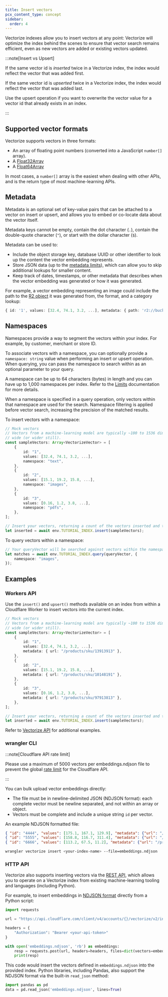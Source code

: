 ```yaml
---
title: Insert vectors
pcx_content_type: concept
sidebar:
  order: 4
---
```



Vectorize indexes allow you to insert vectors at any point: Vectorize will optimize the index behind the scenes to ensure that vector search remains efficient, even as new vectors are added or existing vectors updated.

:::note[Insert vs Upsert]

If the same vector id is _inserted_ twice in a Vectorize index, the index would reflect the vector that was added first.

If the same vector id is _upserted_ twice in a Vectorize index, the index would reflect the vector that was added last.

Use the upsert operation if you want to overwrite the vector value for a vector id that already exists in an index.

:::

## Supported vector formats

Vectorize supports vectors in three formats:

- An array of floating point numbers (converted into a JavaScript `number[]` array).
- A [Float32Array](https://developer.mozilla.org/en-US/docs/Web/JavaScript/Reference/Global_Objects/Float32Array)
- A [Float64Array](https://developer.mozilla.org/en-US/docs/Web/JavaScript/Reference/Global_Objects/Float64Array)

In most cases, a `number[]` array is the easiest when dealing with other APIs, and is the return type of most machine-learning APIs.

## Metadata

Metadata is an optional set of key-value pairs that can be attached to a vector on insert or upsert, and allows you to embed or co-locate data about the vector itself.

Metadata keys cannot be empty, contain the dot character (`.`), contain the double-quote character (`"`), or start with the dollar character (`$`).

Metadata can be used to:

- Include the object storage key, database UUID or other identifier to look up the content the vector embedding represents.
- Store JSON data (up to the [metadata limits](/vectorize/platform/limits/)), which can allow you to skip additional lookups for smaller content.
- Keep track of dates, timestamps, or other metadata that describes when the vector embedding was generated or how it was generated.

For example, a vector embedding representing an image could include the path to the [R2 object](/r2/) it was generated from, the format, and a category lookup:

```ts
{ id: '1', values: [32.4, 74.1, 3.2, ...], metadata: { path: 'r2://bucket-name/path/to/image.png', format: 'png', category: 'profile_image' } }
```

## Namespaces

Namespaces provide a way to segment the vectors within your index. For example, by customer, merchant or store ID.

To associate vectors with a namespace, you can optionally provide a `namespace: string` value when performing an insert or upsert operation. When querying, you can pass the namespace to search within as an optional parameter to your query.

A namespace can be up to 64 characters (bytes) in length and you can have up to 1,000 namespaces per index. Refer to the [Limits](/vectorize/platform/limits/) documentation for more details.

When a namespace is specified in a query operation, only vectors within that namespace are used for the search. Namespace filtering is applied before vector search, increasing the precision of the matched results.

To insert vectors with a namespace:

```ts
// Mock vectors
// Vectors from a machine-learning model are typically ~100 to 1536 dimensions
// wide (or wider still).
const sampleVectors: Array<VectorizeVector> = [
	{
		id: "1",
		values: [32.4, 74.1, 3.2, ...],
		namespace: "text",
	},
	{
		id: "2",
		values: [15.1, 19.2, 15.8, ...],
		namespace: "images",
	},
	{
		id: "3",
		values: [0.16, 1.2, 3.8, ...],
		namespace: "pdfs",
	},
];

// Insert your vectors, returning a count of the vectors inserted and their vector IDs.
let inserted = await env.TUTORIAL_INDEX.insert(sampleVectors);
```

To query vectors within a namespace:

```ts
// Your queryVector will be searched against vectors within the namespace (only)
let matches = await env.TUTORIAL_INDEX.query(queryVector, {
	namespace: "images",
});
```

## Examples

### Workers API

Use the `insert()` and `upsert()` methods available on an index from within a Cloudflare Worker to insert vectors into the current index.

```ts
// Mock vectors
// Vectors from a machine-learning model are typically ~100 to 1536 dimensions
// wide (or wider still).
const sampleVectors: Array<VectorizeVector> = [
	{
		id: "1",
		values: [32.4, 74.1, 3.2, ...],
		metadata: { url: "/products/sku/13913913" },
	},
	{
		id: "2",
		values: [15.1, 19.2, 15.8, ...],
		metadata: { url: "/products/sku/10148191" },
	},
	{
		id: "3",
		values: [0.16, 1.2, 3.8, ...],
		metadata: { url: "/products/sku/97913813" },
	},
];

// Insert your vectors, returning a count of the vectors inserted and their vector IDs.
let inserted = await env.TUTORIAL_INDEX.insert(sampleVectors);
```

Refer to [Vectorize API](/vectorize/reference/client-api/) for additional examples.

### wrangler CLI

:::note[Cloudflare API rate limit]

Please use a maximum of 5000 vectors per embeddings.ndjson file to prevent the global [rate limit](/fundamentals/api/reference/limits/) for the Cloudflare API.

:::

You can bulk upload vector embeddings directly:

- The file must be in newline-delimited JSON (NDJSON format): each complete vector must be newline separated, and not within an array or object.
- Vectors must be complete and include a unique string `id` per vector.

An example NDJSON formatted file:

```json
{ "id": "4444", "values": [175.1, 167.1, 129.9], "metadata": {"url": "/products/sku/918318313"}}
{ "id": "5555", "values": [158.8, 116.7, 311.4], "metadata": {"url": "/products/sku/183183183"}}
{ "id": "6666", "values": [113.2, 67.5, 11.2], "metadata": {"url": "/products/sku/717313811"}}
```

<Render file="vectorize-wrangler-version" />

```sh
wrangler vectorize insert <your-index-name> --file=embeddings.ndjson
```

### HTTP API

Vectorize also supports inserting vectors via the [REST API](/api/resources/vectorize/subresources/indexes/methods/insert/), which allows you to operate on a Vectorize index from existing machine-learning tooling and languages (including Python).

For example, to insert embeddings in [NDJSON format](#workers-api) directly from a Python script:

```py
import requests

url = "https://api.cloudflare.com/client/v4/accounts/{}/vectorize/v2/indexes/{}/insert".format("your-account-id", "index-name")

headers = {
    "Authorization": "Bearer <your-api-token>"
}

with open('embeddings.ndjson', 'rb') as embeddings:
    resp = requests.post(url, headers=headers, files=dict(vectors=embeddings))
    print(resp)
```

This code would insert the vectors defined in `embeddings.ndjson` into the provided index. Python libraries, including Pandas, also support the NDJSON format via the built-in `read_json` method:

```py
import pandas as pd
data = pd.read_json('embeddings.ndjson', lines=True)
```
